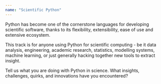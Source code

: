 ```yaml
---
name: "Scientific Python"
---
```


Python has become one of the cornerstone languages for developing scientific software, thanks to its flexibility, extensibility, ease of use and extensive ecosystem. 

This track is for anyone using Python for scientific computing - be it data analysis, engineering, academic research, statistics, modelling systems, machine learning, or just generally hacking together new tools to extract insight. 

Tell us what you are doing with Python in science. What insights, challenges, quirks, and innovations have you encountered? 

